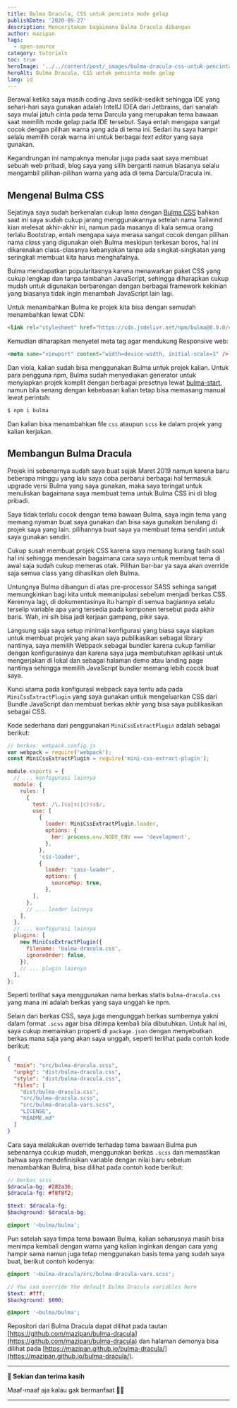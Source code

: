 ```yaml
---
title: Bulma Dracula, CSS untuk pencinta mode gelap
publishDate: '2020-09-27'
description: Menceritakan bagaimana Bulma Dracula dibangun
author: mazipan
tags:
  - open-source
category: tutorials
toc: true
heroImage: '../../content/post/_images/bulma-dracula-css-untuk-pencinta-mode-gelap/bulma-dracula.png'
heroAlt: Bulma Dracula, CSS untuk pencinta mode gelap
lang: id
---
```


Berawal ketika saya masih coding Java sedikit-sedikit sehingga IDE yang sehari-hari saya gunakan adalah IntelIJ IDEA dari Jetbrains, dari sanalah saya mulai jatuh cinta pada tema Darcula yang merupakan tema bawaan saat memilih mode gelap pada IDE tersebut. Saya entah mengapa sangat cocok dengan pilihan warna yang ada di tema ini. Sedari itu saya hampir selalu memilih corak warna ini untuk berbagai _text editor_ yang saya gunakan.

Kegandrungan ini nampaknya menular juga pada saat saya membuat sebuah web pribadi, blog saya yang silih berganti namun biasanya selalu mengambil pilihan-pilihan warna yang ada di tema Darcula/Dracula ini.

## Mengenal Bulma CSS

Sejatinya saya sudah berkenalan cukup lama dengan [Bulma CSS](https://bulma.io/) bahkan saat ini saya sudah cukup jarang menggunakannya setelah nama Tailwind kian melesat akhir-akhir ini, namun pada masanya di kala semua orang terlalu Bootstrap, entah mengapa saya merasa sangat cocok dengan pilihan nama _class_ yang digunakan oleh Bulma meskipun terkesan boros, hal ini dikarenakan class-classnya kebanyakan tanpa ada singkat-singkatan yang seringkali membuat kita harus menghafalnya.

Bulma mendapatkan popularitasnya karena menawarkan paket CSS yang cukup lengkap dan tanpa tambahan JavaScript, sehingga diharapkan cukup mudah untuk digunakan berbarengan dengan berbagai framework kekinian yang biasanya tidak ingin menambah JavaScript lain lagi.

Untuk menambahkan Bulma ke projek kita bisa dengan semudah menambahkan lewat CDN:

```html
<link rel="stylesheet" href="https://cdn.jsdelivr.net/npm/bulma@0.9.0/css/bulma.min.css" />
```

Kemudian diharapkan menyetel meta tag agar mendukung Responsive web:

```html
<meta name="viewport" content="width=device-width, initial-scale=1" />
```

Dan viola, kalian sudah bisa menggunakan Bulma untuk projek kalian. Untuk para pengguna npm, Bulma sudah menyediakan generator untuk menyiapkan projek komplit dengan berbagai presetnya lewat [bulma-start](https://bulma.io/bulma-start/), namun bila senang dengan kebebasan kalian tetap bisa memasang manual lewat perintah:

```bash
$ npm i bulma
```

Dan kalian bisa menambahkan file `css` ataupun `scss` ke dalam projek yang kalian kerjakan.

## Membangun Bulma Dracula

Projek ini sebenarnya sudah saya buat sejak Maret 2019 namun karena baru beberapa minggu yang lalu saya coba perbarui berbagai hal termasuk upgrade versi Bulma yang saya gunakan, maka saya teringat untuk menuliskan bagaimana saya membuat tema untuk Bulma CSS ini di blog pribadi.

Saya tidak terlalu cocok dengan tema bawaan Bulma, saya ingin tema yang memang nyaman buat saya gunakan dan bisa saya gunakan berulang di projek saya yang lain. pilihannya buat saya ya membuat tema sendiri untuk saya gunakan sendiri.

Cukup susah membuat projek CSS karena saya memang kurang fasih soal hal ini sehingga mendesain bagaimana cara saya untuk membuat tema di awal saja sudah cukup memeras otak. Pilihan bar-bar ya saya akan override saja semua class yang dihasilkan oleh Bulma.

Untungnya Bulma dibangun di atas pre-processor SASS sehinga sangat memungkinkan bagi kita untuk memanipulasi sebelum menjadi berkas CSS. Kerennya lagi, di dokumentasinya itu hampir di semua bagiannya selalu terselip variable apa yang tersedia pada komponen tersebut pada akhir baris. Wah, ini sih bisa jadi kerjaan gampang, pikir saya.

Langsung saja saya setup minimal konfigurasi yang biasa saya siapkan untuk membuat projek yang akan saya publikasikan sebagai library nantinya, saya memilih Webpack sebagai bundler karena cukup familiar dengan konfigurasinya dan karena saya juga membutuhkan aplikasi untuk mengerjakan di lokal dan sebagai halaman demo atau landing page nantinya sehingga memilih JavaScript bundler memang lebih cocok buat saya.

Kunci utama pada konfigurasi webpack saya tentu ada pada `MiniCssExtractPlugin` yang saya gunakan untuk mengeluarkan CSS dari Bundle JavaScript dan membuat berkas akhir yang bisa saya publikasikan sebagai CSS.

Kode sederhana dari penggunakan `MiniCssExtractPlugin` adalah sebagai berikut:

```javascript {13-16,31-34}
// berkas: webpack.config.js
var webpack = require('webpack');
const MiniCssExtractPlugin = require('mini-css-extract-plugin');

module.exports = {
  // ... konfigurasi lainnya
  module: {
    rules: [
      {
        test: /\.(sa|sc|c)ss$/,
        use: [
          {
            loader: MiniCssExtractPlugin.loader,
            options: {
              hmr: process.env.NODE_ENV === 'development',
            },
          },
          'css-loader',
          {
            loader: 'sass-loader',
            options: {
              sourceMap: true,
            },
        ],
      },
      // ... loader lainnya
    ],
  },
  // ... konfigurasi lainnya
  plugins: [
    new MiniCssExtractPlugin({
      filename: 'bulma-dracula.css',
      ignoreOrder: false,
    }),
    // ... plugin lainnya
  ],
};
```

Seperti terlihat saya menggunakan nama berkas statis `bulma-dracula.css` yang mana ini adalah berkas yang saya unggah ke npm.

Selain dari berkas CSS, saya juga mengunggah berkas sumbernya yakni dalam format `.scss` agar bisa ditimpa kembali bila dibutuhkan. Untuk hal ini, saya cukup memainkan properti di `package.json` dengan menyebutkan berkas mana saja yang akan saya unggah, seperti terlihat pada contoh kode berikut:

```json
{
  "main": "src/bulma-dracula.scss",
  "unpkg": "dist/bulma-dracula.css",
  "style": "dist/bulma-dracula.css",
  "files": [
    "dist/bulma-dracula.css",
    "src/bulma-dracula.scss",
    "src/bulma-dracula-vars.scss",
    "LICENSE",
    "README.md"
  ]
}
```

Cara saya melakukan override terhadap tema bawaan Bulma pun sebenarnya ccukup mudah, menggunakan berkas `.scss` dan memastikan bahwa saya mendefinisikan variable dengan nilai baru sebelum menambahkan Bulma, bisa dilihat pada contoh kode berikut:

```scss
// berkas scss
$dracula-bg: #282a36;
$dracula-fg: #f8f8f2;

$text: $dracula-fg;
$background: $dracula-bg;

@import '~bulma/bulma';
```

Pun setelah saya timpa tema bawaan Bulma, kalian seharusnya masih bisa menimpa kembali dengan warna yang kalian inginkan dengan cara yang hampir sama namun juga tetap menggunakan basis tema yang sudah saya buat, berikut contoh kodenya:

```scss
@import '~bulma-dracula/src/bulma-dracula-vars.scss';

// You can override the default Bulma Dracula variables here
$text: #fff;
$background: $000;

@import '~bulma/bulma';
```

Repositori dari Bulma Dracula dapat dilihat pada tautan [https://github.com/mazipan/bulma-dracula](https://github.com/mazipan/bulma-dracula) dan halaman demonya bisa dilihat pada [https://mazipan.github.io/bulma-dracula/](https://mazipan.github.io/bulma-dracula/).

---

**👋 Sekian dan terima kasih**

Maaf-maaf aja kalau gak bermanfaat 🙇😭

---
